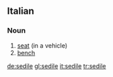 ==Italian==

===Noun===
{{it-noun|sedil|m|e|i}}

# [[seat]] (in a vehicle)
# [[bench]]

[[de:sedile]]
[[gl:sedile]]
[[it:sedile]]
[[tr:sedile]]